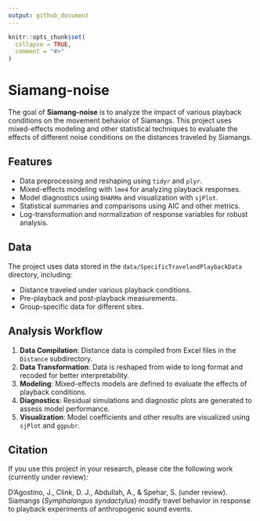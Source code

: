 ```yaml
---
output: github_document
---
```


<!-- README.md is generated from README.Rmd. Please edit that file -->

```r
knitr::opts_chunk$set(
  collapse = TRUE,
  comment = "#>"
)
```

# Siamang-noise

<!-- badges: start -->
<!-- badges: end -->

The goal of **Siamang-noise** is to analyze the impact of various playback conditions on the movement behavior of Siamangs. This project uses mixed-effects modeling and other statistical techniques to evaluate the effects of different noise conditions on the distances traveled by Siamangs.

## Features

- Data preprocessing and reshaping using `tidyr` and `plyr`.
- Mixed-effects modeling with `lme4` for analyzing playback responses.
- Model diagnostics using `DHARMa` and visualization with `sjPlot`.
- Statistical summaries and comparisons using AIC and other metrics.
- Log-transformation and normalization of response variables for robust analysis.

## Data

The project uses data stored in the `data/SpecificTravelandPlaybackData` directory, including:

- Distance traveled under various playback conditions.
- Pre-playback and post-playback measurements.
- Group-specific data for different sites.

## Analysis Workflow

1. **Data Compilation**: Distance data is compiled from Excel files in the `Distance` subdirectory.
2. **Data Transformation**: Data is reshaped from wide to long format and recoded for better interpretability.
3. **Modeling**: Mixed-effects models are defined to evaluate the effects of playback conditions.
4. **Diagnostics**: Residual simulations and diagnostic plots are generated to assess model performance.
5. **Visualization**: Model coefficients and other results are visualized using `sjPlot` and `ggpubr`.

## Citation

If you use this project in your research, please cite the following work (currently under review):

D’Agostino, J., Clink, D. J., Abdullah, A., & Spehar, S. (under review). Siamangs (*Symphalangus syndactylus*) modify travel behavior in response to playback experiments of anthropogenic sound events.
